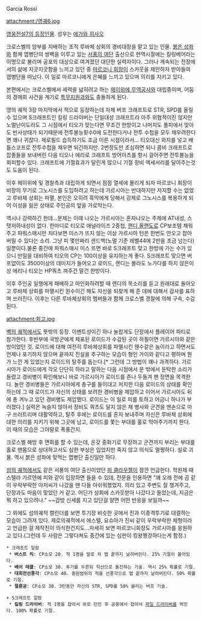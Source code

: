 Garcia Rossi

attachment:/영궤6.jpg

[[영웅전설7의 등장인물]]. 성우는 [[에가와 히사오]]

크로스벨의 암부를 지배하는 조직 루바체 상회의 경비대장을 맡고 있는 인물. [[붉은 성좌]]와 함께 엽병단의 쌍벽을 이루고 있는 [[서풍의 여단]] 출신으로 현역시절에는 킬링베어라는 이명으로 불리며 공포의 대상으로 여겨졌던 대단한 실력자이다. 그러나 계속되는 전장에서의 삶에 지긋지긋함을 느끼고 있던 중 [[마르코니 회장]]이 스카웃을 제안하자 받아들여 엽병단을 떠났다. 이 일로 마르코니에게 은혜를 느끼고 있으며 의리를 지키고 있다.

본편에서는 크로스벨에서 세력을 넓히려고 하는 [[헤이위에 무역공사]]와 대립중이며, 어둠의 경매회 사건을 계기로 [[특무지원과]]와도 충돌하게 된다.

영의 궤적 3장 마지막에서 적으로 등장하는데 자체 버프 크래프트로 STR, SPD를 올릴수 있으며 S크래프트인 킬링 드라이버는 단일대상 크래프트라 아주 위협적이진 않지만 노멀난이도라도 그 시점에서 티오가 맞는다면 무조건 한방이고 나머지도 풀피에서 맞아도 빈사상태가 되기때문에 전투불능횟수0에 도전한다거나 전투 수첩을 모두 채우려한다면 꽤나 귀찮다. 제로필드 습득하기도 조금 이른 시점이라서... 티오대신 와지를 넣고 배틀스코프로 전투수첩을 채우면 되긴하지만. 2번정도만 조심하면 되니 콤비 크래프트로 잡졸들을 보내버린 다음 티오나 에리로 크래프트 방어아츠를 항시 걸어주면 전투불능을 회피할수 있다. 크래프트에 기절효과가 달린게 많으니 기절 장비 액세서리를 달아주는것도 도움이 된다. 

이후 헤이위에 및 경찰측과 대립하게 되면서 점점 열세에 몰리게 되자 마르코니 회장이 비장의 무기로 그노시스를 도입하려고 하는데 가르시아는 반대하지만 저지할 수는 없었고 루바체 상회는 파멸, 본인은 오히려 흑막에게 당해서 강제로 그노시스를 복용하게 되어 이성을 잃은 상태로 주인공의 앞을 가로막는다. 

역시나 강력하긴 한데...문제는 이때 나오는 가르시아는 혼자나오는 주제에 AT내성, 스탯저하내성이 없다. 한마디로 티오로 애널라이즈 2중첩, [[랜디 올랜도]]로 CP보조템 채워주고 파워스매시만 치다보면 미스가 뜨지 않는 이상 가르시아 턴은 한번도 안오고 잡아버릴 수 있다는 소리. 그냥 피 몇만짜리 샌드백(노멀 기준 레벨44에 2만을 조금 넘는다)일뿐이다.물론 중간에 파워스매시 미스 뜨면 바로 S크래프트 맞고 한방에 가는 수가 있으니 만일을 대비하여 티오의 CP는 100이상을 유지하는게 좋다. S크래프트 맞으면 버프없이도 3500이상의 데미지가 들어오고 로이드, 랜디는 몰라도 노가다를 하지 않은이상 에리나 티오는 HP쿼츠 껴주건 말건 한방이다. 

이후 주인공 일행에게 패배하고 마인화하려할 때 랜디의 목소리를 듣고 원래대로 돌아오고 루바체 상회를 파멸시킨 원수이긴 해도 자신을 되찾게 해 준 데에 대해서 감사를 표하며 쓰러진다. 이후는 다른 루바체상회의 멤버들과 함께 크로스벨 경찰에 의해 구속, 수감된다.

attachment:회고.jpg

[[벽의 궤적]]에서도 뜻밖의 등장. 이벤트성이긴 하나 놀랍게도 단장에서 플레이어 파티로 참가한다. 후반부에 국방군에게 체포된 로이드가 수감된 곳이 하필이면 가르시아와 같은 방이었던 것. 로이드에 대해 여전히 루바체상회를 파멸시킨 웬수같은 놈이라고 하면서도 언제나 포기하지 않으며 끝까지 진실을 추구하는 모습이 형인 가이와 같다고 평하며 뭔가 느낀 게 있었는지 로이드의 탈주를 돕는다.[* 그런데 그 방법이 꽤나 과격하다. 가르시아가 로이드에게 각오 단단히 하라고 말하는 다음 시점에서 문 밖에서 둔탁한 소리가 들렸고 경비병이 확인해보니 바로 가르시아가 로이드를 존나 두들겨 팬 장면을 목격한다. 놀란 경비병들은 가르시아에게 총구를 들이대고 저지한 다음 로이드의 상태를 확인하는데 그 때 로이드가 자신의 상태를 보려한 경비병을 제압하고 이어서 가르시아도 뒤에 총 겨누고 있던 경비병도 제압했다. 로이드는 이 일로 피를 토하고 어금니 하나가 부러졌다.] 실력은 녹슬지 않아서 장비도 쿼츠도 달지 않은 채 병사와 군견을 맨손으로 마구 쓰러트리며 대활약하고, 탈주 후에는 로이드를 혼자 보내주며 자신은 루바체 상회에 대한 의리를 지키기 위해 그곳에 남고, 로이드를 쫓는 부대를 홀로 막아주기까지 한다. 이 때의 모습은 그야말로 폭풍간지.

크로스벨 해방 후 면회를 할 수 있는데, 온갖 중화기로 무장하고 군견까지 부리는 부대를 홀로 맨몸으로 상대하고서도 심한 부상은 입었지만 죽지 않고 의식도 멀쩡하다. 실로 괴물. 역시 붉은 성좌에 맞먹는 엽병단 출신일만 하다.

[[섬의 궤적]]에서도 같은 서풍의 여단 출신이었던 [[피 클라우젤]]이 잠깐 언급한다. 학원제 때 스텔라 가르텐에 피와 같이 입장하면 들을 수 있데, 전문을 인용하면 "꽤 오래 전에 곰 같이 우락부락한 아저씨가 나갔을 땐 다들 아쉬워했었지. 의리 있고 주변도 잘 챙겨주고, 단장과도 마음이 맞았던 거 같고. 어딘가 상회에 스카웃받아 나갔다고 들었는데, 지금은 뭐 하고 있으려나." ~~감방 신세를 지고 있단걸 알면 어떤 반응을 보일까~~

그 외에도 섬의궤적 캘린더를 보면 투기장 비슷한 곳에서 진과 이종격투기로 대결하는 모습이 그려져 있다. 제로의궤적에서 에스텔, 요슈아가 진씨 같이 우락부락한 체형이라고 언급한 걸 제작진이 의식한건지도...자세히 보면 마르코니회장도 가르시아를 응원하고 있다.(그런데 두 사람은 그렇다쳐도 중간에 있는 심판이 킹왕짱강하다는게 함정.) 

 * 크래프트 일람
  * '''버스트 킥''': CP소모 20. 적 1명을 발로 차 맵 끝까지 날려버린다. 25% 기절이 붙어있다.
  * '''베어 태클''': CP소모 30. 투기를 두른뒤 직선으로 돌진하는 기술. 역시 25% 확률로 기절.
  * '''대회전선풍각''': CP소모 40. 중원범위의 적을 선풍각으로 맵 끝까지 날려버린다. 50% 확률로 기절.
  * '''절륜공''': CP소모 30. 3턴동안 자신의 STR, SPD를 50% 올리는 버프 기술.

 + S크래프트 일람
  * '''킬링 드라이버''': 적 1명을 잡아서 위로 던진 후 공중에서 잡아서 [[파일 드라이버]]를 먹인다. 100% 확률로 기절. 
